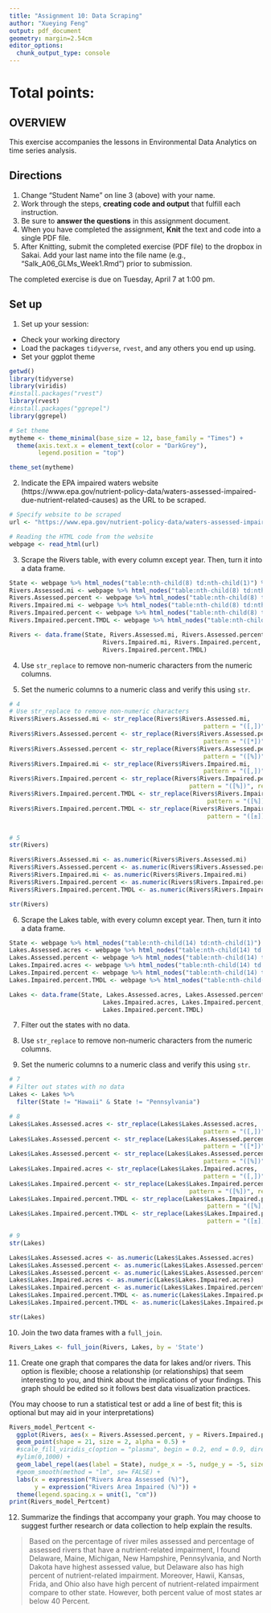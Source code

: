 ```yaml
---
title: "Assignment 10: Data Scraping"
author: "Xueying Feng"
output: pdf_document
geometry: margin=2.54cm
editor_options: 
  chunk_output_type: console
---
```


# Total points:

## OVERVIEW

This exercise accompanies the lessons in Environmental Data Analytics on time series analysis. 

## Directions
1. Change "Student Name" on line 3 (above) with your name.
3. Work through the steps, **creating code and output** that fulfill each instruction.
4. Be sure to **answer the questions** in this assignment document.
6. When you have completed the assignment, **Knit** the text and code into a single PDF file.
8. After Knitting, submit the completed exercise (PDF file) to the dropbox in Sakai. Add your last name into the file name (e.g., "Salk_A06_GLMs_Week1.Rmd") prior to submission.

The completed exercise is due on Tuesday, April 7 at 1:00 pm.

## Set up 
1. Set up your session:

* Check your working directory
* Load the packages `tidyverse`, `rvest`, and any others you end up using.
* Set your ggplot theme

```r
getwd()
library(tidyverse)
library(viridis)
#install.packages("rvest")
library(rvest)
#install.packages("ggrepel")
library(ggrepel)

# Set theme
mytheme <- theme_minimal(base_size = 12, base_family = "Times") +
  theme(axis.text.x = element_text(color = "DarkGrey"), 
        legend.position = "top")

theme_set(mytheme)

```

2. Indicate the EPA impaired waters website (https://www.epa.gov/nutrient-policy-data/waters-assessed-impaired-due-nutrient-related-causes) as the URL to be scraped. 

```r
# Specify website to be scraped
url <- "https://www.epa.gov/nutrient-policy-data/waters-assessed-impaired-due-nutrient-related-causes"

# Reading the HTML code from the website
webpage <- read_html(url)

```

3. Scrape the Rivers table, with every column except year. Then, turn it into a data frame.

```r

State <- webpage %>% html_nodes("table:nth-child(8) td:nth-child(1)") %>% html_text()
Rivers.Assessed.mi <- webpage %>% html_nodes("table:nth-child(8) td:nth-child(2)") %>% html_text()
Rivers.Assessed.percent <- webpage %>% html_nodes("table:nth-child(8) td:nth-child(3)") %>% html_text()
Rivers.Impaired.mi <- webpage %>% html_nodes("table:nth-child(8) td:nth-child(4)") %>% html_text()
Rivers.Impaired.percent <- webpage %>% html_nodes("table:nth-child(8) td:nth-child(5)") %>% html_text()
Rivers.Impaired.percent.TMDL <- webpage %>% html_nodes("table:nth-child(8) td:nth-child(6)") %>% html_text()

Rivers <- data.frame(State, Rivers.Assessed.mi, Rivers.Assessed.percent, 
                          Rivers.Impaired.mi, Rivers.Impaired.percent, 
                          Rivers.Impaired.percent.TMDL)
```

4. Use `str_replace` to remove non-numeric characters from the numeric columns. 

5. Set the numeric columns to a numeric class and verify this using `str`.

```r
# 4
# Use str_replace to remove non-numeric characters
Rivers$Rivers.Assessed.mi <- str_replace(Rivers$Rivers.Assessed.mi,
                                                      pattern = "([,])", replacement = "")  
Rivers$Rivers.Assessed.percent <- str_replace(Rivers$Rivers.Assessed.percent,
                                                      pattern = "([*])", replacement = "")
Rivers$Rivers.Assessed.percent <- str_replace(Rivers$Rivers.Assessed.percent,
                                                      pattern = "([%])", replacement = "")
Rivers$Rivers.Impaired.mi <- str_replace(Rivers$Rivers.Impaired.mi,
                                                      pattern = "([,])", replacement = "") 
Rivers$Rivers.Impaired.percent <- str_replace(Rivers$Rivers.Impaired.percent, 
                                                  pattern = "([%])", replacement = "")
Rivers$Rivers.Impaired.percent.TMDL <- str_replace(Rivers$Rivers.Impaired.percent.TMDL, 
                                                       pattern = "([%])", replacement = "")
Rivers$Rivers.Impaired.percent.TMDL <- str_replace(Rivers$Rivers.Impaired.percent.TMDL, 
                                                       pattern = "([±])", replacement = "")


# 5
str(Rivers)

Rivers$Rivers.Assessed.mi <- as.numeric(Rivers$Rivers.Assessed.mi)  
Rivers$Rivers.Assessed.percent <- as.numeric(Rivers$Rivers.Assessed.percent)
Rivers$Rivers.Impaired.mi <- as.numeric(Rivers$Rivers.Impaired.mi)  
Rivers$Rivers.Impaired.percent <- as.numeric(Rivers$Rivers.Impaired.percent)
Rivers$Rivers.Impaired.percent.TMDL <- as.numeric(Rivers$Rivers.Impaired.percent.TMDL)

str(Rivers)

```

6. Scrape the Lakes table, with every column except year. Then, turn it into a data frame.

```r
State <- webpage %>% html_nodes("table:nth-child(14) td:nth-child(1)") %>% html_text()
Lakes.Assessed.acres <- webpage %>% html_nodes("table:nth-child(14) td:nth-child(2)") %>% html_text()
Lakes.Assessed.percent <- webpage %>% html_nodes("table:nth-child(14) td:nth-child(3)") %>% html_text()
Lakes.Impaired.acres <- webpage %>% html_nodes("table:nth-child(14) td:nth-child(4)") %>% html_text()
Lakes.Impaired.percent <- webpage %>% html_nodes("table:nth-child(14) td:nth-child(5)") %>% html_text()
Lakes.Impaired.percent.TMDL <- webpage %>% html_nodes("table:nth-child(14) td:nth-child(6)") %>% html_text()

Lakes <- data.frame(State, Lakes.Assessed.acres, Lakes.Assessed.percent, 
                          Lakes.Impaired.acres, Lakes.Impaired.percent, 
                          Lakes.Impaired.percent.TMDL)
```

7. Filter out the states with no data. 

8. Use `str_replace` to remove non-numeric characters from the numeric columns. 

9. Set the numeric columns to a numeric class and verify this using `str`.
```r
# 7
# Filter out states with no data
Lakes <- Lakes %>%
  filter(State != "Hawaii" & State != "Pennsylvania")

# 8
Lakes$Lakes.Assessed.acres <- str_replace(Lakes$Lakes.Assessed.acres,
                                                      pattern = "([,])", replacement = "")  
Lakes$Lakes.Assessed.percent <- str_replace(Lakes$Lakes.Assessed.percent,
                                                      pattern = "([*])", replacement = "")
Lakes$Lakes.Assessed.percent <- str_replace(Lakes$Lakes.Assessed.percent,
                                                      pattern = "([%])", replacement = "")
Lakes$Lakes.Impaired.acres <- str_replace(Lakes$Lakes.Impaired.acres,
                                                      pattern = "([,])", replacement = "")  
Lakes$Lakes.Impaired.percent <- str_replace(Lakes$Lakes.Impaired.percent, 
                                                  pattern = "([%])", replacement = "")
Lakes$Lakes.Impaired.percent.TMDL <- str_replace(Lakes$Lakes.Impaired.percent.TMDL, 
                                                       pattern = "([%])", replacement = "")
Lakes$Lakes.Impaired.percent.TMDL <- str_replace(Lakes$Lakes.Impaired.percent.TMDL, 
                                                       pattern = "([±])", replacement = "")

# 9
str(Lakes)

Lakes$Lakes.Assessed.acres <- as.numeric(Lakes$Lakes.Assessed.acres)  
Lakes$Lakes.Assessed.percent <- as.numeric(Lakes$Lakes.Assessed.percent)
Lakes$Lakes.Assessed.percent <- as.numeric(Lakes$Lakes.Assessed.percent)
Lakes$Lakes.Impaired.acres <- as.numeric(Lakes$Lakes.Impaired.acres)  
Lakes$Lakes.Impaired.percent <- as.numeric(Lakes$Lakes.Impaired.percent)
Lakes$Lakes.Impaired.percent.TMDL <- as.numeric(Lakes$Lakes.Impaired.percent.TMDL)
Lakes$Lakes.Impaired.percent.TMDL <- as.numeric(Lakes$Lakes.Impaired.percent.TMDL)

str(Lakes)
```

10. Join the two data frames with a `full_join`.

```r
Rivers_Lakes <- full_join(Rivers, Lakes, by = 'State')
```

11. Create one graph that compares the data for lakes and/or rivers. This option is flexible; choose a relationship (or relationships) that seem interesting to you, and think about the implications of your findings. This graph should be edited so it follows best data visualization practices. 

(You may choose to run a statistical test or add a line of best fit; this is optional but may aid in your interpretations)
```r

Rivers_model_Pertcent <- 
  ggplot(Rivers, aes(x = Rivers.Assessed.percent, y = Rivers.Impaired.percent)) +
  geom_point(shape = 21, size = 2, alpha = 0.5) +
  #scale_fill_viridis_c(option = "plasma", begin = 0.2, end = 0.9, direction = -1) +
  #ylim(0,1000) +
  geom_label_repel(aes(label = State), nudge_x = -5, nudge_y = -5, size = 3, alpha = 0.8) +
  #geom_smooth(method = "lm", se= FALSE) + 
  labs(x = expression("Rivers Area Assessed (%)"), 
       y = expression("Rivers Area Impaired (%)")) +
  theme(legend.spacing.x = unit(1, "cm"))
print(Rivers_model_Pertcent)


```

12. Summarize the findings that accompany your graph. You may choose to suggest further research or data collection to help explain the results.

>Based on the percentage of river miles assessed and percentage of assessed rivers that have a nutrient-related impairment, I found Delaware,  Maine, Michigan, New Hampshire, Pennsylvania, and North Dakota have highest assessed value, but Delaware also has high percent of nutrient-related impairment. Moreover, Hawii, Kansas, Frida, and Ohio also have high percent of nutrient-related impairment compare to other state. However, both percent value of most states ar below 40 Percent.
